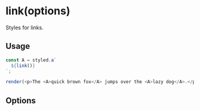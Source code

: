 
# link(options)

Styles for links.

## Usage

```js
const A = styled.a`
  ${link()}
`;

render(<p>The <A>quick brown fox</A> jumps over the <A>lazy dog</A>.</p>)
```

## Options

<PropTable>
  <PropTable.Entry name="size" type={'"lg" | "md" | "sm" | "xs"'} description="The link copy size."/>
  <PropTable.Entry name="color" type={'string'} description="The link copy color."/>
</PropTable>
